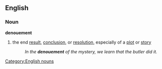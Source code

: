 ==English==
===Noun===
[[Category:English nouns]]
'''denouement'''
#the end [[result]], [[conclusion]], or [[resolution]], especially of a [[plot]] or [[story]]
#:''In the '''denouement''' of the mystery, we learn that the butler did it.''